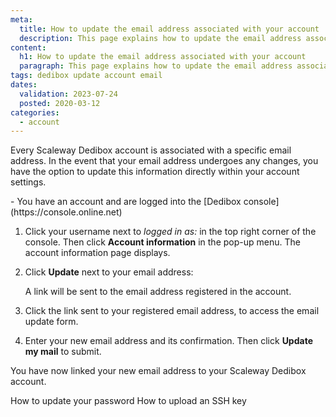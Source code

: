 ```yaml
---
meta:
  title: How to update the email address associated with your account
  description: This page explains how to update the email address associated with your account.
content:
  h1: How to update the email address associated with your account
  paragraph: This page explains how to update the email address associated with your account.
tags: dedibox update account email
dates:
  validation: 2023-07-24
  posted: 2020-03-12
categories:
  - account
---
```



Every Scaleway Dedibox account is associated with a specific email address. In the event that your email address undergoes any changes, you have the option to update this information directly within your account settings.

<Message type="requirement">
  - You have an account and are logged into the [Dedibox console](https://console.online.net)
</Message>

1. Click your username next to _logged in as:_ in the top right corner of the console. Then click **Account information** in the pop-up menu. The account information page displays.
2. Click **Update** next to your email address:
    <Lightbox src="scaleway-dedibox-console-update-email.webp" width="800" alt="" />

    A link will be sent to the email address registered in the account.
3. Click the link sent to your registered email address, to access the email update form.
4. Enter your new email address and its confirmation. Then click **Update my mail** to submit.
    <Lightbox src="scaleway-dedibox-console-confirm-new-email.webp" width="800" alt=""/>

You have now linked your new email address to your Scaleway Dedibox account.


<Navigation title="See Also">
  <PreviousButton to="/dedibox-console/my-account/how-to/update-password/">How to update your password</PreviousButton>
  <NextButton to="/dedibox-console/my-account/how-to/upload-an-ssh-key/">How to upload an SSH key</NextButton>
</Navigation>